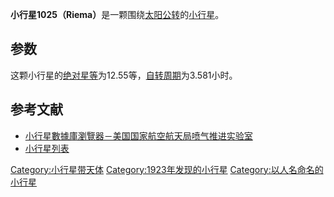 {{Infobox planet
| bgcolour = #FFFFC0
| name = 1025 Riema
| symbol = 
| image = 
| caption = 
| discovery = yes
| discovery_ref = 
| discoverer = [[K._Reinmuth|K. Reinmuth]]
| discovery_site = [[王座山天文台|海德堡]] 
| discovered = 1923年8月12日
| designations = yes
| mp_name = 
| named_after = 
| alt_names = 1923 NX
| mp_category = [[小行星帶|主帶]]
| orbit_ref = <ref>[http://ssd.jpl.nasa.gov/sbdb.cgi?sstr=1025 1025 Riema (1923 NX)]</ref>
| epoch = 2012年11月24日
| aphelion = {{convert|2.0572327|AU|km|3|abbr=on|lk=out}}
| perihelion = {{convert|1.9009137|AU|km|3|abbr=on}}
| semimajor = {{convert|1.9790732|AU|km|3|abbr=on}}
| eccentricity = 0.0394930
| period = 1016.9303365 [[日|日]]<br />2.78[[儒略年|儒略年]]
| avg_speed = 
| inclination = 26.86177°
| asc_node = 163.41814°
| mean_anomaly = 255.90679°
| arg_peri = 349.07550
| satellites = 
| physical_characteristics = yes
| dimensions = 
| mass = 
| density = 
| surface_grav = 
| escape_velocity = 
| sidereal_day = 
| axial_tilt = 
| pole_ecliptic_lat = 
| pole_ecliptic_lon = 
| albedo = 
| temperatures= 
| temp_name1 = 
| mean_temp_1 = 
| max_temp_1 = 
| temp_name2 = 
| max_temp_2 = 
| spectral_type = 
| abs_magnitude = 12.55
}}

'''小行星1025（Riema）'''是一颗围绕[[太阳|太阳]][[公转|公转]]的[[小行星|小行星]]。

==参数==
这颗小行星的[[绝对星等|绝对星等]]为12.55等，[[自转周期|自转周期]]为3.581小时。

==参考文献==
{{reflist}}

*[http://ssd.jpl.nasa.gov/sbdb.cgi#top 小行星數據庫瀏覽器－美国国家航空航天局喷气推进实验室] {{Wayback|url=http://ssd.jpl.nasa.gov/sbdb.cgi#top |date=20100929043420 }}
*[http://cfa-www.harvard.edu/iau/lists/NumberedMPs.txt 小行星列表] {{Wayback|url=http://cfa-www.harvard.edu/iau/lists/NumberedMPs.txt |date=20080517010638 }}

{{Minor Planet Number|[[小行星1024|小行星1024]]|[[小行星1026|小行星1026]]}}
{{小天体}}

[[Category:小行星带天体|Category:小行星带天体]]
[[Category:1923年发现的小行星|Category:1923年发现的小行星]]
[[Category:以人名命名的小行星|Category:以人名命名的小行星]]
